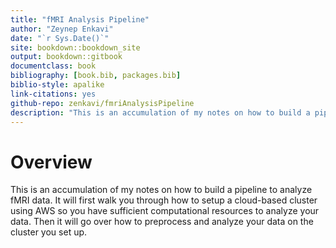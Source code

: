 ```yaml
--- 
title: "fMRI Analysis Pipeline"
author: "Zeynep Enkavi"
date: "`r Sys.Date()`"
site: bookdown::bookdown_site
output: bookdown::gitbook
documentclass: book
bibliography: [book.bib, packages.bib]
biblio-style: apalike
link-citations: yes
github-repo: zenkavi/fmriAnalysisPipeline
description: "This is an accumulation of my notes on how to build a pipeline to analyze fMRI data. The output format is bookdown::gitbook."
---
```


# Overview {-}

This is an accumulation of my notes on how to build a pipeline to analyze fMRI data. It will first walk you through how to setup a cloud-based cluster using AWS so you have sufficient computational resources to analyze your data. Then it will go over how to preprocess and analyze your data on the cluster you set up.
